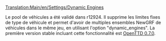 [[Translation:Main/en/Settings/Dynamic Engines]]
{{fr/Amorce}}

Le pool de véhicules a été validé dans r12924. Il supprime les limites fixes de type de véhicule et permet d'avoir de multiples ensembles NewGRF de véhicules dans le même jeu, en utilisant l'option "dynamic_engines". La première version stable incluant cette fonctionnalité est [[Main/fr/OpenTTD 0.7.0|OpenTTD 0.7.0]].